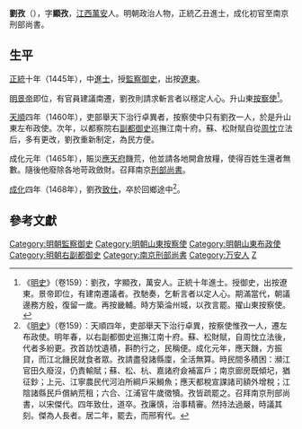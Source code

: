 {{明清人物信息框
| 姓名 = 劉孜
| 原名 =
| 圖片名稱 = 
| 圖片大小 = 220px
| 圖片說明 = 
| 最高職務 = 南京刑部尚書
| 國家 = 大明
| 爵位 =
| 籍貫 = [[江西|江西]][[萬安縣|萬安縣]]
| 族裔 = 
| 字號 = 字顯孜
| 室名 = 
| 諡號 = 
| 出生日期 = 生年不詳
| 出生地點 = 
| 逝世日期 = [[成化|成化]]四年（1468年）
| 逝世地點 = 
| 墓葬 =
| 配偶 =
| 親屬 = 
| 出身 = 
*正統十年乙丑科進士出身
| 經歷 = 
| 著作 =
}}

'''劉孜'''（{{bd|?||1468年||L}}），字'''顯孜'''，[[江西|江西]][[万安县|萬安]]人。明朝政治人物，正統乙丑進士，成化初官至南京刑部尚書。

==生平==
[[正统_(年号)|正統]]十年（1445年），中[[進士|進士]]，授[[監察御史|監察御史]]，出按[[遼東|遼東]]。

[[明景帝|明景帝]]即位，有官員建議南遷，劉孜則請求斬言者以穩定人心。升山東[[按察使|按察使]]<ref>《[[明史|明史]]》（卷159）：劉孜，字顯孜，萬安人。正統十年進士。授御史，出按遼東。景帝即位，有建南遷議者。孜馳奏，乞斬言者以定人心。期滿當代，朝議邊務方殷，復留一歲。再按畿輔。時方築淪州城，以孜言罷。擢山東按察使。</ref>。

[[天顺_(明朝)|天順]]四年（1460年），吏部舉天下治行卓異者，按察使中只有劉孜一人，於是升山東左布政使。次年，以都察院右[[副都御史|副都御史]]巡撫江南十府。蘇、松財賦自從[[周忱|周忱]]立法后，多有更改，劉孜重新制定，為民方便。

成化元年（1465年），賑災[[应天府_(明朝)|應天府]]饑荒，他並請各地開倉放糧，使得百姓生還者無數。隨後他廢除各地苛政斂財。召拜南京[[刑部尚書|刑部尚書]]。

[[成化|成化]]四年（1468年），劉孜[[致仕|致仕]]，卒於回鄉途中<ref>《[[明史|明史]]》（卷159）：天順四年，吏部舉天下治行卓異，按察使惟孜一人，遷左布政使。明年春，以右副都御史巡撫江南十府。蘇、松財賦，自周忱立法後，代者多紛更。孜首訪忱遺積，斟酌行之，民稱便。成化元年，應天饑，方振貸，而江北饑民就食者眾。孜請盡發諸縣廩，全活無算。時民間多積困：瀕江官田久廢沒，仍責輸賦；蘇、松、杭、嘉諸府僉補富戶；南京廊房既傾圮，猶征鈔；上元、江寧農民代河泊所綱戶采鰣魚；應天都稅宣課諸司額外增稅；江陰諸縣民戶償納荒租；六合、江浦官牛歲徵犢。孜皆疏罷之。召拜南京刑部尚書，以宋傑代。四年致仕，道卒。孜廉慎，治事精審。然持法過嚴，時議其刻。傑為人長者。居二年，罷去，而邢宥代。</ref>。

==參考文獻==
{{reflist}}

{{wikisource|明史/卷159}}

{{正統十年乙丑科殿試金榜}}
{{DEFAULTSORT:Liu劉}}
[[Category:明朝監察御史|Category:明朝監察御史]]
[[Category:明朝山東按察使|Category:明朝山東按察使]]
[[Category:明朝山東布政使|Category:明朝山東布政使]]
[[Category:明朝右副都御史|Category:明朝右副都御史]]
[[Category:南京刑部尚書|Category:南京刑部尚書]]
[[Category:万安人|Category:万安人]]
[[Category:刘姓|Z]]